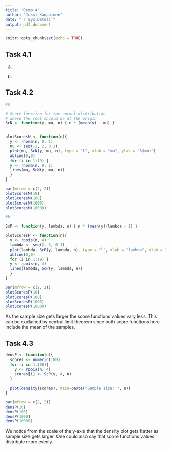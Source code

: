 ```yaml
---
title: "Demo 4"
author: "Jussi Kauppinen"
date: "`r Sys.Date()`"
output: pdf_document
---
```


```r
knitr::opts_chunk$set(echo = TRUE)
```

## Task 4.1

a)  


\begin{equation}
\begin{split}
L(\mu, \sigma^2) &= \left(\frac{1}{\sqrt{2\pi\sigma^2}}\right)^n exp(-\frac{1}{2\sigma^2} \sum_{i=1}^n (y_i - \mu)^2)\\
l(\mu, \sigma^2) &= n \log \left( \frac{1}{\sqrt{2\pi\sigma^2}} \right) - \frac{1}{2\sigma^2} \sum_{i=1}^n (y_i - \mu)^2\\
S(\mu) &= - \frac{1}{2\sigma^2} \sum_{i=1}^n \frac{\partial}{\partial \mu} (y_i - \mu)^2\\
&= - \frac{1}{2\sigma^2} \sum_{i=1}^n -2(y_i - \mu)\\
&= \frac{1}{\sigma^2} \sum_{i=1}^n (y_i - \mu)\\
\end{split}
\end{equation}

b)  


\begin{equation}
\begin{split}
L(\lambda) &= e^{-\lambda n} \frac{\lambda^{\sum_{i=1}^n y_i}}{\prod_{i=1}^n y_i !}\\
l(\lambda) &= -\lambda n + \log \lambda \sum_{i=1}^n y_i - \sum_{i=1}^n \log y_i !\\
S(\lambda) &= \frac{1}{\lambda} \sum_{i=1}^n y_i - n\\
\end{split}
\end{equation}


## Task 4.2

```r
#a

# Score function for the normal distribution
# where the root should be at the origin
ScN <- function(y, mu, n) { n * (mean(y) - mu) }


plotScoresN <- function(n){
  y <- rnorm(n, 0, 1)
  mu <- seq(-2, 2, 0.1)
  plot(mu, ScN(y, mu, n), type = "l", xlab = "mu", ylab = "S(mu)")
  abline(0,0)
  for (i in 1:19) {
  y <- rnorm(n, 0, 1)
  lines(mu, ScN(y, mu, n))
  }
}

par(mfrow = c(2, 2))
plotScoresN(10)
plotScoresN(100)
plotScoresN(1000)
plotScoresN(10000)

#b

ScP <- function(y, lambda, n) { n * (mean(y)/lambda - 1) }

plotScoresP <- function(n){
  y <- rpois(n, 4)
  lambda <- seq(2, 6, 0.1)
  plot(lambda, ScP(y, lambda, n), type = "l", xlab = "lambda", ylab = "S(lambda)")
  abline(0,0)
  for (i in 1:19) {
  y <- rpois(n, 4)
  lines(lambda, ScP(y, lambda, n))
  }
}

par(mfrow = c(2, 2))
plotScoresP(10)
plotScoresP(100)
plotScoresP(1000)
plotScoresP(10000)

```
As the sample size gets larger the score functions values vary less. This can be explained by central limit theorem since both score functions here include the mean of the samples.

## Task 4.3

```r

densP <- function(n){
  scores <- numeric(100)
  for (i in 1:100){
    y <- rpois(n, 4)
    scores[i] <- ScP(y, 4, n)
  }
  
  plot(density(scores), main=paste("Sample size: ", n))
}

par(mfrow = c(2, 2))
densP(10)
densP(100)
densP(1000)
densP(10000)

```

We notice from the scale of the y-axis that the density plot gets flatter as sample size gets larger. One could also say that score functions values distribute more evenly.


